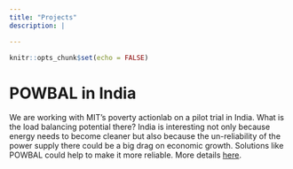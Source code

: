 ```yaml
---
title: "Projects"
description: |

---
```


```r
knitr::opts_chunk$set(echo = FALSE)
```

# POWBAL in India

We are working with MIT's poverty actionlab on a pilot trial in India. What is the load balancing potential there? India is interesting not only because energy needs
to become cleaner but also because the un-reliability of the power supply there could be a big drag on economic growth. Solutions like POWBAL could help to make it more
reliable.
More details  [here](powbal_india.html).

<!--
#(https://mondpanther.github.io/economemics.github.io/mindbody.html).
-->